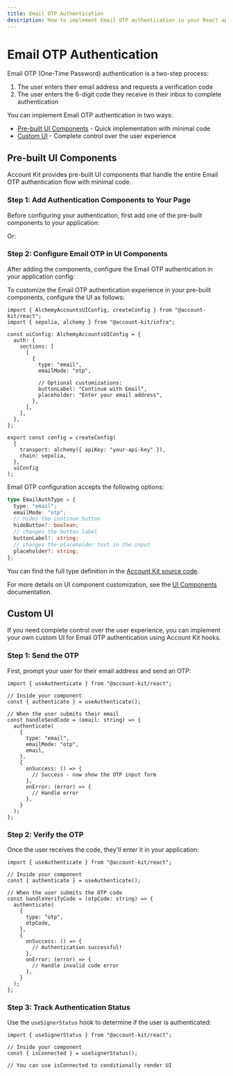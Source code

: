 ```yaml
---
title: Email OTP Authentication
description: How to implement Email OTP authentication in your React app
---
```



# Email OTP Authentication

Email OTP (One-Time Password) authentication is a two-step process:

1. The user enters their email address and requests a verification code
2. The user enters the 6-digit code they receive in their inbox to complete authentication

You can implement Email OTP authentication in two ways:

- [Pre-built UI Components](#pre-built-ui-components) - Quick implementation with minimal code
- [Custom UI](#custom-ui) - Complete control over the user experience

## Pre-built UI Components

Account Kit provides pre-built UI components that handle the entire Email OTP authentication flow with minimal code.

### Step 1: Add Authentication Components to Your Page

Before configuring your authentication, first add one of the pre-built components to your application:

<ModalAuthExample />

Or:

<EmbeddedAuthExample />

### Step 2: Configure Email OTP in UI Components

After adding the components, configure the Email OTP authentication in your application config:

To customize the Email OTP authentication experience in your pre-built components, configure the UI as follows:

```tsx twoslash
import { AlchemyAccountsUIConfig, createConfig } from "@account-kit/react";
import { sepolia, alchemy } from "@account-kit/infra";

const uiConfig: AlchemyAccountsUIConfig = {
  auth: {
    sections: [
      [
        {
          type: "email",
          emailMode: "otp",

          // Optional customizations:
          buttonLabel: "Continue with Email",
          placeholder: "Enter your email address",
        },
      ],
    ],
  },
};

export const config = createConfig(
  {
    transport: alchemy({ apiKey: "your-api-key" }),
    chain: sepolia,
  },
  uiConfig
);
```

Email OTP configuration accepts the following options:

```ts twoslash
type EmailAuthType = {
  type: "email";
  emailMode: "otp";
  // hides the continue button
  hideButton?: boolean;
  // changes the button label
  buttonLabel?: string;
  // changes the placeholder text in the input
  placeholder?: string;
};
```

You can find the full type definition in the [Account Kit source code](https://github.com/alchemyplatform/aa-sdk/blob/main/account-kit/react/src/components/auth/types.ts).

For more details on UI component customization, see the [UI Components](/react/ui-components) documentation.

## Custom UI

If you need complete control over the user experience, you can implement your own custom UI for Email OTP authentication using Account Kit hooks.

### Step 1: Send the OTP

First, prompt your user for their email address and send an OTP:

```tsx twoslash
import { useAuthenticate } from "@account-kit/react";

// Inside your component
const { authenticate } = useAuthenticate();

// When the user submits their email
const handleSendCode = (email: string) => {
  authenticate(
    {
      type: "email",
      emailMode: "otp",
      email,
    },
    {
      onSuccess: () => {
        // Success - now show the OTP input form
      },
      onError: (error) => {
        // Handle error
      },
    }
  );
};
```

### Step 2: Verify the OTP

Once the user receives the code, they'll enter it in your application:

```tsx twoslash
import { useAuthenticate } from "@account-kit/react";

// Inside your component
const { authenticate } = useAuthenticate();

// When the user submits the OTP code
const handleVerifyCode = (otpCode: string) => {
  authenticate(
    {
      type: "otp",
      otpCode,
    },
    {
      onSuccess: () => {
        // Authentication successful!
      },
      onError: (error) => {
        // Handle invalid code error
      },
    }
  );
};
```

### Step 3: Track Authentication Status

Use the `useSignerStatus` hook to determine if the user is authenticated:

```tsx twoslash
import { useSignerStatus } from "@account-kit/react";

// Inside your component
const { isConnected } = useSignerStatus();

// You can use isConnected to conditionally render UI
```
